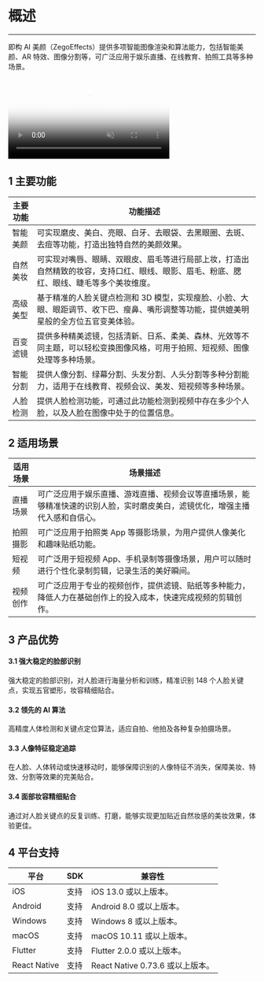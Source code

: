 # 概述
- - -

即构 AI 美颜（ZegoEffects）提供多项智能图像渲染和算法能力，包括智能美颜、AR 特效、图像分割等，可广泛应用于娱乐直播、在线教育、拍照工具等多种场景。

<video poster="https://storage.zego.im/sdk-doc/Pics/ZegoEffects/AI_cover.png" src="https://zego-public.oss-cn-shanghai.aliyuncs.com/sdk-doc/doc/video/AI/AI.mp4" width="65%" muted="true" loop="true" autoplay="autoplay" preload="auto" nocontrols></video>

## 1 主要功能

| 主要功能 | 功能描述 |
| --- | --- |
| 智能美颜 | 可实现磨皮、美白、亮眼、白牙、去眼袋、去黑眼圈、去斑、去痘等功能，打造出独特自然的美颜效果。 | 
| 自然美妆 | 可实现对嘴唇、眼睛、双眼皮、眉毛等进行局部上妆，打造出自然精致的妆容，支持口红、眼线、眼影、眉毛、粉底、腮红、眼线、睫毛等多个美妆维度。 | 
| 高级美型 | 基于精准的人脸关键点检测和 3D 模型，实现瘦脸、小脸、大眼、眼距调节、收下巴、瘦鼻、嘴形调整等功能，提供媲美明星般的全方位五官变美体验。 | 
| 百变滤镜 | 提供多种精美滤镜，包括清新、日系、柔美、森林、光效等不同主题，可以轻松变换图像风格，可用于拍照、短视频、图像处理等多种场景。 | 
| 智能分割 | 提供人像分割、绿幕分割、头发分割、人头分割等多种分割能力，适用于在线教育、视频会议、美发、短视频等多种场景。 | 
| 人脸检测 | 提供人脸检测功能，可通过此功能检测到视频中存在多少个人脸，以及人脸在图像中处于的位置信息。 | 

## 2 适用场景

| 适用场景 | 场景描述 |
| --- | --- |
| 直播场景 | 可广泛应用于娱乐直播、游戏直播、视频会议等直播场景，能够精准快速的识别人脸，实时磨皮美白，滤镜优化，增强主播代入感和自信心。 |
| 拍照摄影 | 可广泛应用于拍照类 App 等摄影场景，为用户提供人像美化和趣味贴纸功能。 |
| 短视频 | 可广泛用于短视频 App、手机录制等摄像场景，用户可以随时进行个性化录制剪辑，记录生活的美好瞬间。 |
| 视频创作 | 可广泛应用于专业的视频创作，提供滤镜、贴纸等多种能力，降低人力在基础创作上的投入成本，快速完成视频的剪辑创作。 |


## 3 产品优势

#### 3.1 强大稳定的脸部识别

强大稳定的脸部识别，对人脸进行海量分析和训练，精准识别 148 个人脸关键点，实现五官塑形，妆容精细贴合。

#### 3.2 领先的 AI 算法

高精度人体检测和关键点定位算法，适应自拍、他拍及各种复杂拍摄场景。

#### 3.3 人像特征稳定追踪

在人脸、人体转动或快速移动时，能够保障识别的人像特征不消失，保障美妆、特效、分割等效果的完美贴合。

#### 3.4 面部妆容精细贴合

通过对人脸关键点的反复训练、打磨，能够实现更加贴近自然妆感的美妆效果，体验更佳。

## 4 平台支持

| 平台     | SDK | 兼容性 |
| ---     | --- | --- |
| iOS     | 支持 | iOS 13.0 或以上版本。 |
| Android | 支持 | Android 8.0 或以上版本。 |
| Windows | 支持 | Windows 8 或以上版本。 |
| macOS   | 支持 | macOS 10.11 或以上版本。 |
| Flutter  | 支持 | Flutter 2.0.0 或以上版本。 |
| React Native   | 支持 | React Native 0.73.6 或以上版本。 |
